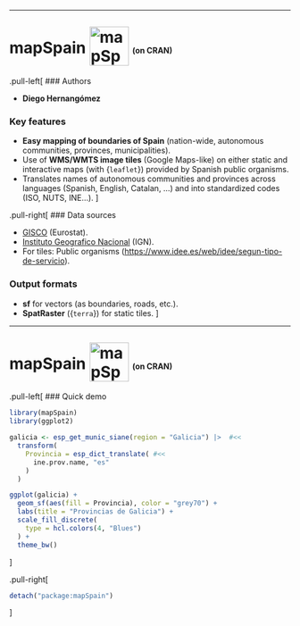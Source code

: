 
---

# mapSpain <img src="https://ropenspain.github.io/mapSpain/logo.png" alt="mapSpain-logo" height="70" style="margin-top: -10px;vertical-align: middle;"> <span style="font-size: 50%;">(on CRAN)</span>

.pull-left[
### Authors

- **Diego Hernangómez**

### Key features

- **Easy mapping of boundaries of Spain** (nation-wide, autonomous communities, provinces, municipalities).
- Use of **WMS/WMTS image tiles** (Google Maps-like) on either static and interactive maps
  (with {`leaflet`}) provided by Spanish public organisms.
- Translates names of autonomous communities and provinces across languages (Spanish, English, Catalan, ...)
  and into standardized codes (ISO, NUTS, INE...).
]

.pull-right[
### Data sources

- [GISCO](https://ec.europa.eu/eurostat/web/gisco) (Eurostat).
- [Instituto Geografico Nacional](https://www.ign.es/) (IGN).
- For tiles: Public organisms (<https://www.idee.es/web/idee/segun-tipo-de-servicio>).

### Output formats

- **sf** for vectors (as boundaries, roads, etc.).
- **SpatRaster** ({`terra`}) for static tiles.
]

---

# mapSpain <img src="https://ropenspain.github.io/mapSpain/logo.png" alt="mapSpain-logo" height="70" style="margin-top: -10px;vertical-align: middle;"> <span style="font-size: 50%;">(on CRAN)</span>

.pull-left[
### Quick demo

```r
library(mapSpain)
library(ggplot2)

galicia <- esp_get_munic_siane(region = "Galicia") |>  #<<
  transform(
    Provincia = esp_dict_translate( #<<
      ine.prov.name, "es"
    )
  )

ggplot(galicia) +
  geom_sf(aes(fill = Provincia), color = "grey70") +
  labs(title = "Provincias de Galicia") +
  scale_fill_discrete(
    type = hcl.colors(4, "Blues")
  ) +
  theme_bw()
```
]

.pull-right[
```r
detach("package:mapSpain")
```
]

